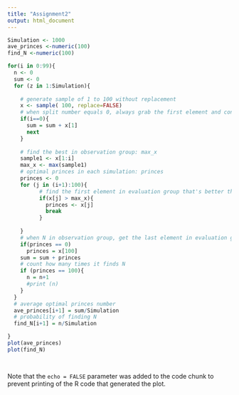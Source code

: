 ```yaml
---
title: "Assignment2"
output: html_document
---
```


```r
Simulation <- 1000
ave_princes <-numeric(100)
find_N <-numeric(100)

for(i in 0:99){
  n <- 0
  sum <- 0
  for (z in 1:Simulation){
    
    # generate sample of 1 to 100 without replacement
    x <- sample( 100, replace=FALSE)
    # when split number equals 0, always grab the first element and continue the loop
    if(i==0){
      sum = sum + x[1]
      next 
    }
    
    # find the best in observation group: max_x
    sample1 <- x[1:i]
    max_x <- max(sample1)
    # optimal princes in each simulation: princes
    princes <- 0
    for (j in (i+1):100){
          # find the first element in evaluation group that's better than max_x
          if(x[j] > max_x){
            princes <- x[j]
            break
          }
  
    }
    # when N in observation group, get the last element in evaluation group
    if(princes == 0)
      princes = x[100]
    sum = sum + princes
    # count how many times it finds N
    if (princes == 100){
      n = n+1
      #print (n)
    }
  }
  # average optimal princes number
  ave_princes[i+1] = sum/Simulation
  # probability of finding N
  find_N[i+1] = n/Simulation

}
plot(ave_princes)
plot(find_N)

  
```

Note that the `echo = FALSE` parameter was added to the code chunk to prevent printing of the R code that generated the plot.
